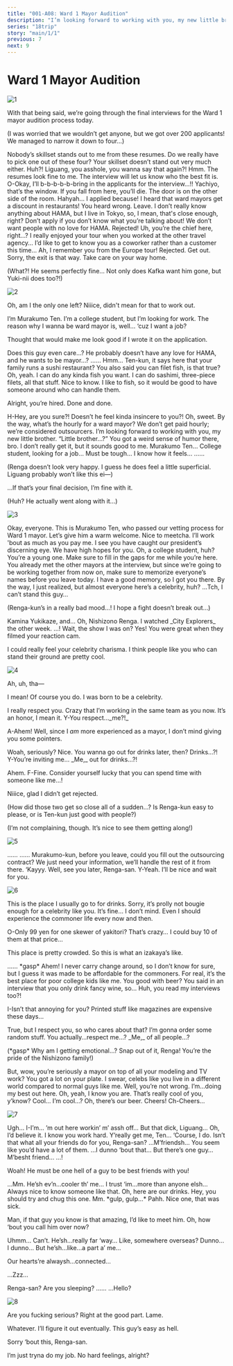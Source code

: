 ```yaml
---
title: "001-A08: Ward 1 Mayor Audition"
description: "I’m looking forward to working with you, my new little brother."
series: "18trip"
story: "main/1/1"
previous: 7
next: 9
---
```



# Ward 1 Mayor Audition

<Divider loc="HAMA Tours - Meeting Room" />

![1](1.jpg)

<Bubble character="Kafka">
With that being said, we’re going through the final interviews for the Ward 1 mayor audition process today.
</Bubble>

<Bubble mc>
<p class="t">(I was worried that we wouldn’t get anyone, but we got over 200 applicants! We managed to narrow it down to four…)</p>
</Bubble>

<Bubble character="Renga">
Nobody’s skillset stands out to me from these resumes. Do we really have to pick one out of these four?
</Bubble>

<Bubble character="Liguang">
Your skillset doesn’t stand out very much either.
</Bubble>

<Bubble character="Renga">
Huh?! Liguang, you asshole, you wanna say that again?!
</Bubble>

<Bubble character="Yukikaze">
Hmm. The resumes look fine to me. The interview will let us know who the best fit is.
</Bubble>

<Bubble character="Yachiyo">
O-Okay, I’ll b-b-b-b-b-bring in the applicants for the interview…!!
</Bubble>

<Bubble character="Kafka">
Yachiyo, that’s the window. If you fall from here, you’ll die. The door is on the other side of the room.
</Bubble>

<Bubble character="Yachiyo">
Hahyah…
</Bubble>

<Bubble character="Applicant A">
I applied because! I heard that ward mayors get a discount in restaurants!
</Bubble>

<Bubble character="Liguang">
You heard wrong. Leave.
</Bubble>

<Bubble character="Applicant B">
I don’t really know anything about HAMA, but I live in Tokyo, so, I mean, that's close enough, right?
</Bubble>

<Bubble character="Renga">
Don’t apply if you don’t know what you’re talking about! We don’t want people with no love for HAMA. Rejected!
</Bubble>

<Bubble character="Applicant C">
Uh, you’re the chief here, right…? I really enjoyed your tour when you worked at the other travel agency… I’d like to get to know you as a coworker rather than a customer this time…
</Bubble>

<Bubble mc>
Ah, I remember you from the Europe tour!
</Bubble>

<Bubble character="Kafka">
Rejected. Get out.
</Bubble>

<Bubble character="Yukikaze">
Sorry, the exit is that way. Take care on your way home.
</Bubble>

<Bubble mc>
<p class="t">(What?! He seems perfectly fine… Not only does Kafka want him gone, but Yuki-nii does too?!)</p>
</Bubble>

![2](2.jpg)

<Bubble character="Ten" name="???">
Oh, am I the only one left? Niiice, didn't mean for that to work out.

I’m Murakumo Ten. I’m a college student, but I’m looking for work. The reason why I wanna be ward mayor is, well… ‘cuz I want a job?

Thought that would make me look good if I wrote it on the application.
</Bubble>

<Bubble character="Renga">
Does this guy even care…? He probably doesn’t have any love for HAMA, and he wants to be mayor…?
</Bubble>

<Bubble character="Liguang">
……
</Bubble>

<Bubble character="Kafka">
Hmm… Ten-kun, it says here that your family runs a sushi restaurant? You also said you can filet fish, is that true?
</Bubble>

<Bubble character="Ten">
Oh, yeah. I can do any kinda fish you want. I can do sashimi, three-piece filets, all that stuff.
</Bubble>

<Bubble character="Kafka">
Nice to know. I like to fish, so it would be good to have someone around who can handle them.

Alright, you’re hired. Done and done.
</Bubble>

<Bubble character="Renga">
H-Hey, are you sure?! Doesn’t he feel kinda insincere to you?!
</Bubble>

<Bubble character="Ten">
Oh, sweet. By the way, what’s the hourly for a ward mayor?
</Bubble>

<Bubble character="Yukikaze">
We don’t get paid hourly; we’re considered outsourcers. I’m looking forward to working with you, my new little brother.
</Bubble>

<Bubble character="Ten">
“Little brother…?” You got a weird sense of humor there, bro. I don’t really get it, but it sounds good to me.
</Bubble>

<Bubble character="Yachiyo">
Murakumo Ten… College student, looking for a job… Must be tough… I know how it feels…
</Bubble>

<Bubble character="Renga">
……
</Bubble>

<Bubble mc>
<p class="t">(Renga doesn’t look very happy. I guess he does feel a little superficial. Liguang probably won’t like this ei&NoBreak;—)</p>
</Bubble>

<Bubble character="Liguang">
…If that’s your final decision, I’m fine with it.
</Bubble>

<Bubble mc>
<p class="t">(Huh? He actually went along with it…)</p>
</Bubble>

<Divider loc="HAMA Tours - Office Floor" />

![3](3.jpg)

<Bubble character="Kafka">
Okay, everyone. This is Murakumo Ten, who passed our vetting process for Ward 1 mayor. Let’s give him a warm welcome.
</Bubble>

<Bubble character="Ten">
Nice to meetcha. I’ll work 'bout as much as you pay me.
</Bubble>

<Bubble character="Sakujiro">
I see you have caught our president’s discerning eye. We have high hopes for you.
</Bubble>

<Bubble character="Daniel">
Oh, a college student, huh? You’re a young one. Make sure to fill in the gaps for me while you’re here.
</Bubble>

<Bubble character="Kafka">
You already met the other mayors at the interview, but since we’re going to be working together from now on, make sure to memorize everyone’s names before you leave today.
</Bubble>

<Bubble character="Ten">
I have a good memory, so I got you there. By the way, I just realized, but almost everyone here’s a celebrity, huh?
</Bubble>

<Bubble character="Renga">
…Tch, I can’t stand this guy…
</Bubble>

<Bubble mc>
<p class="t">(Renga-kun’s in a really bad mood…! I hope a fight doesn’t break out…)</p>
</Bubble>

<Bubble character="Ten">
Kamina Yukikaze, and… Oh, Nishizono Renga. I watched _City Explorers_ the other week.
</Bubble>

<Bubble character="Renga">
…! Wait, the show I was on?
</Bubble>

<Bubble character="Ten">
Yes! You were great when they filmed your reaction cam.

I could really feel your celebrity charisma. I think people like you who can stand their ground are pretty cool.
</Bubble>

![4](4.jpg)

<Bubble character="Renga">
Ah, uh, tha&NoBreak;—

I mean! Of course you do. I was born to be a celebrity.
</Bubble>

<Bubble character="Ten">
I really respect you. Crazy that I’m working in the same team as you now. It’s an honor, I mean it.
</Bubble>

<Bubble character="Renga">
Y-You respect…_me?!_

A-Ahem! Well, since I _am_ more experienced as a mayor, I don’t mind giving you some pointers.
</Bubble>

<Bubble character="Ten">
Woah, seriously? Nice. You wanna go out for drinks later, then?
</Bubble>

<Bubble character="Renga">
Drinks…?! Y-You’re inviting me… _Me,_ out for drinks…?!

Ahem. F-Fine. Consider yourself lucky that you can spend time with someone like me…!
</Bubble>

<Bubble character="Ten">
Niiice, glad I didn’t get rejected.
</Bubble>

<Bubble mc>
<p class="t">(How did those two get so close all of a sudden…? Is Renga-kun easy to please, or is Ten-kun just good with people?)</p>

<p class="t">(I’m not complaining, though. It’s nice to see them getting along!)</p>
</Bubble>

![5](5.jpg)

<Bubble character="Liguang">
……
</Bubble>

<Bubble character="Ten">
……
</Bubble>

<Bubble character="Nayuki">
Murakumo-kun, before you leave, could you fill out the outsourcing contract? We just need your information, we’ll handle the rest of it from there.
</Bubble>

<Bubble character="Ten">
‘Kayyy. Well, see you later, Renga-san.
</Bubble>

<Bubble character="Renga">
Y-Yeah. I’ll be nice and wait for you.
</Bubble>

<Divider loc="Budget-Friendly Izakaya" />

![6](6.jpg)

<Bubble character="Ten">
This is the place I usually go to for drinks. Sorry, it’s prolly not bougie enough for a celebrity like you.
</Bubble>

<Bubble character="Renga">
It’s fine… I don’t mind. Even I should experience the commoner life every now and then.

O-Only 99 yen for one skewer of yakitori? That’s crazy… I could buy 10 of them at that price…

This place is pretty crowded. So this is what an izakaya’s like.
</Bubble>

<Bubble character="Ten">
……
</Bubble>

<Bubble character="Renga">
&ast;gasp&ast; Ahem! I never carry change around, so I don’t know for sure, but I guess it was made to be affordable for the commoners.
</Bubble>

<Bubble character="Ten">
For real, it’s the best place for poor college kids like me. You good with beer? You said in an interview that you only drink fancy wine, so…
</Bubble>

<Bubble character="Renga">
Huh, you read my interviews too?!

I-Isn’t that annoying for you? Printed stuff like magazines are expensive these days…
</Bubble>

<Bubble character="Ten">
True, but I respect you, so who cares about that? I’m gonna order some random stuff.
</Bubble>

<Bubble character="Renga">
You actually…respect me…? _Me,_ of all people…?

<p class="t">(&ast;gasp&ast; Why am I getting emotional…? Snap out of it, Renga! You’re the pride of the Nishizono family!)</p>
</Bubble>

<Bubble character="Ten">
But, wow, you’re seriously a mayor on top of all your modeling and TV work? You got a lot on your plate. I swear, celebs like you live in a different world compared to normal guys like me.
</Bubble>

<Bubble character="Renga">
Well, you’re not wrong. I’m…doing my best out here.
</Bubble>

<Bubble character="Ten">
Oh, yeah, I know you are. That’s really cool of you, y’know?
</Bubble>

<Bubble character="Renga">
Cool… I’m cool…?
</Bubble>

<Bubble character="Ten">
Oh, there’s our beer. Cheers!
</Bubble>

<Bubble character="Renga">
Ch-Cheers…
</Bubble>

<Divider timeskip />

![7](7.jpg)

<Bubble character="Renga">
Ugh… I-I’m… ’m out here workin’ m’ assh off… But that dick, Liguang…
</Bubble>

<Bubble character="Ten">
Oh, I’d believe it. I know you work hard.
</Bubble>

<Bubble character="Renga">
Y’really get me, Ten…
</Bubble>

<Bubble character="Ten">
‘Course, I do. Isn’t that what all your friends do for you, Renga-san?
</Bubble>

<Bubble character="Renga">
…M’friendsh…
</Bubble>

<Bubble character="Ten">
You seem like you’d have a lot of them.
</Bubble>

<Bubble character="Renga">
…I dunno ‘bout that… But there’s one guy… M’besht friend…
</Bubble>

<Bubble character="Ten">
…!

Woah! He must be one hell of a guy to be best friends with you!
</Bubble>

<Bubble character="Renga">
…Mm. He’sh ev’n…cooler th’ me… I trust ‘im…more than anyone elsh…
</Bubble>

<Bubble character="Ten">
Always nice to know someone like that. Oh, here are our drinks. Hey, you should try and chug this one.
</Bubble>

<Bubble character="Renga">
Mm. &ast;gulp, gulp…&ast; Pahh.
</Bubble>

<Bubble character="Ten">
Nice one, that was sick.

Man, if that guy you know is that amazing, I’d like to meet him. Oh, how ‘bout you call him over now?
</Bubble>

<Bubble character="Renga">
Uhmm… Can’t. He’sh…really far ‘way…
</Bubble>

<Bubble character="Ten">
Like, somewhere overseas?
</Bubble>

<Bubble character="Renga">
Dunno… I dunno… But he’sh…like…a part a’ me…

Our hearts’re alwaysh…connected…

…Zzz…
</Bubble>

<Bubble character="Ten">
Renga-san? Are you sleeping?
</Bubble>

<Bubble character="Renga">
……
</Bubble>

<Bubble character="Ten">
…Hello?
</Bubble>

![8](8.jpg)

<Bubble character="Ten">
Are you fucking serious? Right at the good part. Lame.

Whatever. I’ll figure it out eventually. This guy’s easy as hell.

Sorry ‘bout this, Renga-san.

I’m just tryna do my job. No hard feelings, alright?
</Bubble>
